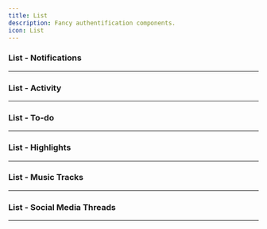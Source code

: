 ```yaml
---
title: List
description: Fancy authentification components.
icon: List
---
```


### List - Notifications


<Preview link="list/list-01">
    <List01 />
</Preview>

---

### List - Activity


<Preview link="list/list-02">
    <List02 />
</Preview>

---

### List - To-do


<Preview link="list/list-03">
    <List03 />
</Preview>

---

### List - Highlights


<Preview link="list/list-04">
    <List04 />
</Preview>

---

### List - Music Tracks


<Preview link="list/list-05">
    <List05 />
</Preview>

---

### List - Social Media Threads


<Preview link="list/list-06">
    <List06 />
</Preview>

---

